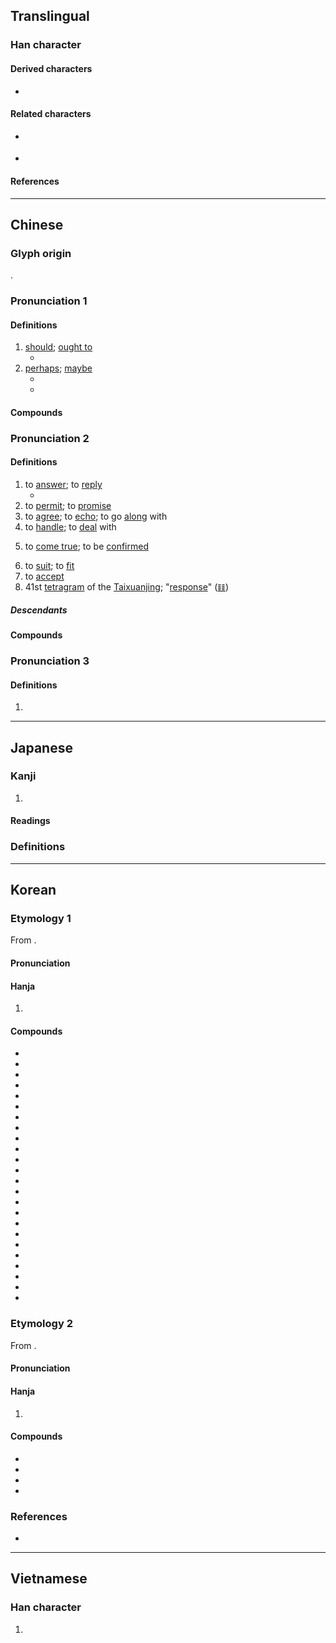 {{also|应|応}}
{{character info}}
==Translingual==
{{Han simplified forms|應|応|应}}

===Han character===
{{Han char|rn=61|rad=心|as=13|sn=16|four=00231|canj=IOGP,IGP|ids=⿸䧹心}}

====Derived characters====
* {{l|mul|[[㒣]], [[𡄖]], [[𡾶]], [[㣹]], [[𪯂]], [[㶐]], [[𭺓]], [[𥌾]], [[𥗡]], [[𧕄]], [[軈]], [[𮫪]], [[𪈠]], [[𧃽]]}}

====Related characters====
* {{l|mul|応}} {{q|Japanese [[shinjitai]]}}
* {{l|mul|应}} {{q|[[Simplified Chinese]]}}

====References====
{{Han ref|kx=0405.210|dkj=11330|dj=0746.020|hdz=42359.030|uh=61C9}}

----

==Chinese==
{{zh-forms|s=应|alt=譍,噟,応,𢈀,𢇭,𠩍,𤻮,𧭭,𡄖}}

===Glyph origin===
{{Han etym}}
{{Han compound|䧹|心|c1=p|c2=s|t2=heart|ls=psc}}.

===Pronunciation 1===
{{zh-pron
|m=yīng
|ma=Zh-ying.ogg
|m-s=
|c=jing1
|c-t=
|g=
|h=pfs=yin
|j=
|mb=e̿ng
|md=ĭng
|mn=eng/èng
|mn-t=êng3/ing3
|mn-t_note=êng3 - literary; ing3 - vernacular
|w=1in
|x=
|dial=1
|mc=1
|oc=1,1
|cat=v,pn
}}
{{zh-attn-split}}

====Definitions====
{{zh-hanzi}}

# [[should]]; [[ought to]]
#* {{zh-x|文王 既 勤 止，我 應{yīng} 受 之。|King Wen laboured earnestly; Right is it we '''should''' have received [the kingdom].|ref=Shijing}}
# [[perhaps]]; [[maybe]]
#* {{zh-x|秋 來 應{yīng} 瘦 盡，偏 自 著[着] 腰身。||ref={{w|Northern and Southern Dynasties}}, Xu Ling (徐陵)}}
#* {{zh-x|此 曲{qǔ} 祇[只] 應{yīng} 天上 有，人間 能 得 幾 回 聞？|This tune is '''perhaps''' only present in Heaven; how many times can you hear this in the human world?|ref={{w|Tang Dynasty}}, Du Fu}}

====Compounds====
{{zh-der|fold=1|一應|一應俱全|不應|便應|大不應是|應付|應付帳款|應付票據|應分|應屆|應收帳款|應收帳款週轉率|應收票據|應有盡有|應用|應當|應繼分|應該|應選|應須|理應|相應|罪有應得|該應|道得應得|鰷魚溝水活，應笑北溟鯤|應山|應聲}}

===Pronunciation 2===
{{zh-pron
|m=yìng
|m-s=
|c=jing3
|c-t=
|g=
|h=pfs=en/yin/yín
|h_note=en - colloquial ("to reply"); yin - literary ("to agree, to handle"); yín - colloquial ("to promise")
|j=
|mb=
|md=éng
|mn=ìn/èng/eng
|mn_note=ìn - vernacular; èng - literary; eng - surname
|mn-t=êng3
|w=2in
|x=
|dial=2
|mc=2
|oc=n,2
|ma=
|cat=v
}}

====Definitions====
{{zh-hanzi}}

# to [[answer]]; to [[reply]]
#* {{zh-x|老子 漠然 不 應。|Laozi looked indifferent, and gave him no answer.|ref=Zhuangzi}}
# to [[permit]]; to [[promise]]
# to [[agree]]; to [[echo]]; to go [[along]] with
# to [[handle]]; to [[deal]] with
# {{lb|zh|of [[word]]s, etc.}} to [[come true]]; to be [[confirmed]]
# to [[suit]]; to [[fit]]
# to [[accept]]
# 41st [[tetragram]] of the [[Taixuanjing]]; "[[response]]" ([[𝌮]])

=====Descendants=====
{{CJKV||j=応|おう}}

====Compounds====
{{zh-der|一呼百應|上朝取應|不可逆反應|不應|不良適應|中和反應|乘機應變|互感應|侍應生|供不應求|供應|供應|供應商|倒鐘擺效應|光位反應|光反應|光效應藝術|光電效應|內應|八方呼應|其應若響|凝結反應|制約反應|刺激反應論|前呼後應|包晶反應|包析反應|化學反應|博文反應系列|反應|取應|叩應|叫天天不應，叫地地不靈|可逆反應|同聲相應|吸熱反應|呼應|噭應|回應|因應|因應措施|因果報應|國際百科資料供應業務|城市熱效應|報應|報應不爽|報應刑|壓水式反應器|壓電效應|外合裡應|大蒜效應|天人感應|天理報應|太上感應篇|宋應星|定應|寶應|寶應縣|對應|山崩鐘應|平衡反應|得心應手|得手應心|心不應口|心手相應|心電感應|快滋生反應器|愛迪生效應|感應|慨然應允|應世|應乎人心|應付|應付自如|應付裕如|應允|應典|應制|應力|應募|應卯|應卯吃糧|應口|應召|應召女郎|應召站|應名|應名兒|應名點卯|應命|應和|應嘴應舌|應圖受籙|應天受命|應天府|應天從人|應天從民|應天從物|應天承運|應天書院|應天順人|應天順時|應天順民|應對|應對不窮|應對如流|應山縣|應市|應弦飲羽|應徵|應徵信|應急|應感|應戰|應手|應承|應捕|應接|應接不暇|應接如響|應援|應敵|應昂|應昌期圍棋教育基金會|應時|應時當令|應時而生|應景|應機權變|應機立斷|應權通變|應物|應物斯感|應物現形|應瑒|應璩|應用|應用套裝軟體|應用心理學|應用數學|應用文|應用科學|應用程式|應用語言學|應用軟體|應答|應答如流|應答如響|應籙受圖|應考|應聘|應聲|應聲而倒|應聲蟲|應舉|應規蹈矩|應訊|應許|應診|應詔|應試|應諾|應變|應變無方|應變隨機|應運|應運而出|應運而生|應運而起|應邀|應酬|應酬話|應鐘|應門|應際而生|應驗|應龍|承應|接應|接應不暇|支應|放熱反應|效應|救應|料應|暗反應|暗順應|月暈效應|有求必應|有求斯應|望風響應|東鳴西應|枹鼓相應|核反應|核反應器|核子反應|核子反應爐|機應|此發彼應|沸水式反應器|溫室效應|滿口應允|滿口應承|滿口答應|滿應滿許|照應|熱島效應|熱核反應|王應麟|瑞應|皮內反應法|相應|相應不理|磁感應|視覺適應|窮於應付|符應|答應|答應不迭|策應|結尾應酬語|線上叩應|聞風響應|聲叫聲應|聲應氣求|聲求氣應|肆應|臨機應變|自感應|虛應故事|表裡相應|裡應外合|言不應點|輕水反應器|輕水式反應器|輸贏無定，報應分明|連鎖反應|週末效應|過敏性反應|遙相應和|適應|還原反應|酬應|重水式反應器|銅山西崩，洛鐘東應|鏈鎖反應|防衛性反應|隨機應變|靈應|靜電感應|韋應物|響應|順人應天|順天應人|順天應時|順應|順應民心|順應潮流|領先反應法則|顯應|顯色反應|風從響應|首尾相應|高雄應用科技大學|點頭答應|黿鳴鱉應|應城}}

===Pronunciation 3===
{{zh-pron
|m=Yīng,Yìng,1nb=Mainland,2nb=Taiwan
|cat=pn
}}

====Definitions====
{{zh-hanzi}}
{{zh-wp|zh:應姓|en:Yīng}}

# {{surname|zh}}

{{zh-cat|Intermediate|Elementary}}

----

==Japanese==
{{ja-kanji forms|応|應}}

===Kanji===
{{ja-kanji|grade=|rs=心13|shin=応}}

# {{ja-kyujitai spelling of|応}}

====Readings====
{{ja-readings
|goon=おう<おう
|kanon=よう<よう
|kun=こた-える<こた-へる, いら-える<いら-へる, あた-る, まさ-に
}}

===Definitions===
{{ja-kanjitab|yomi=goon|おう}}
{{ja-gv|応}}

----

==Korean==

===Etymology 1===
From {{der|ko|ltc|-}} {{ltc-l|應|id=2}}.

{{hanja-dongguk|ᅙᅳᇰ〮|qúng}}

{{hanja-sinjeung|응|ung}}

====Pronunciation====
{{ko-hanja-pron|응|ɯːŋ|alt=ː}}

====Hanja====
{{ko-hanja-search}}
{{ko-hanja|응하다|응할|응}}

# {{hanja form of|응|to [[answer#Verb|answer]]; to [[respond]]}}

====Compounds====
{{der-top3|Compounds}}
* {{ko-l|대응|對應}}
* {{ko-l|반응|反應}}
* {{ko-l|부응|副應}}
* {{ko-l|향응|響應}}
* {{ko-l|상응|相應}}
* {{ko-l|순응|順應}}
* {{ko-l|적응|適應}}
* {{ko-l|호응|呼應}}
* {{ko-l|감응|感應}}
* {{ko-l|불응|不應}}
* {{ko-l|응답|應答}}
* {{ko-l|응시|應試}}
* {{ko-l|응원|應援}}
* {{ko-l|응용|應用}}
* {{ko-l|응보|應報}}
* {{ko-l|응급|應急}}
* {{ko-l|응접|應接}}
* {{ko-l|응모|應募}}
* {{ko-l|응소|應召}}
* {{ko-l|응수|應酬}}
* {{ko-l|책응|策應}}
* {{ko-l|응대|應對}}
* {{ko-l|보응|報應}}
* {{ko-l|내응|內應}}
{{der-bottom}}

===Etymology 2===
From {{der|ko|ltc|-}} {{ltc-l|應|id=1}}.

{{hanja-dongguk|ᅙᅳᇰ|qung}}

{{hanja-sinjeung|응|ung}}

====Pronunciation====
{{ko-hanja-pron|응|ɯːŋ|alt=ː}}

====Hanja====
{{ko-hanja|[[응당]]([[應當]])|응}}

# {{hanja form of|응|[[should]]; [[ought to]]}}

====Compounds====
{{der-top|Compounds}}
* {{ko-l|응당|應當}}
* {{ko-l|응분|應分}}
* {{ko-l|응연|應然}}
* {{ko-l|응득|應得}}
{{der-bottom}}

===References===
* {{R:hanjadoc|3714}}

----

==Vietnamese==

===Han character===
{{vi-hantu|[[ứng]], [[ưng]], [[ừng]]|rs=心13}}

# {{rfdef|vi|sort=心13}}